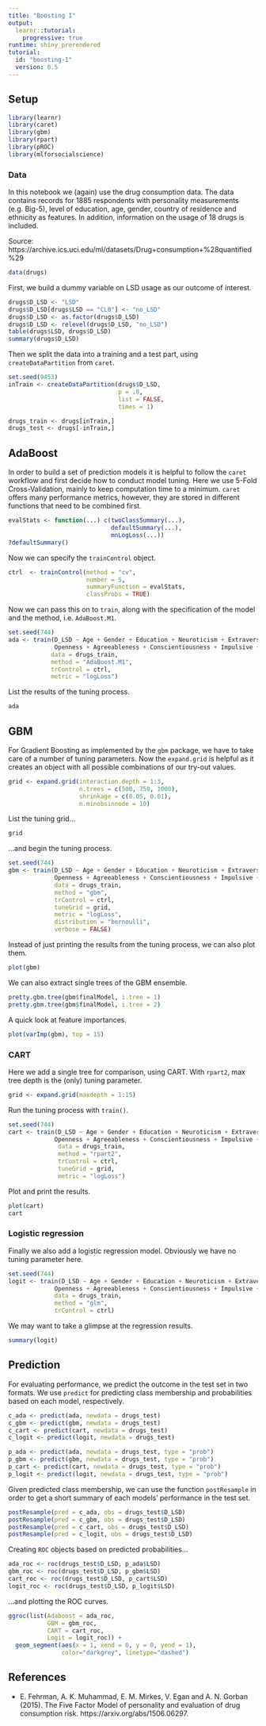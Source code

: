 ```yaml
---
title: "Boosting I"
output: 
  learnr::tutorial:
    progressive: true
runtime: shiny_prerendered
tutorial:
  id: "boosting-1"
  version: 0.5
---
```


## Setup

```r
library(learnr)
library(caret)
library(gbm)
library(rpart)
library(pROC)
library(mlforsocialscience)
```

### Data

In this notebook we (again) use the drug consumption data. The data contains records for 1885 respondents with personality measurements (e.g. Big-5), level of education, age, gender, country of residence and ethnicity as features. In addition, information on the usage of 18 drugs is included. 

Source: https://archive.ics.uci.edu/ml/datasets/Drug+consumption+%28quantified%29

```r
data(drugs)
```

First, we build a dummy variable on LSD usage as our outcome of interest.

```r
drugs$D_LSD <- "LSD"
drugs$D_LSD[drugs$LSD == "CL0"] <- "no_LSD"
drugs$D_LSD <- as.factor(drugs$D_LSD)
drugs$D_LSD <- relevel(drugs$D_LSD, "no_LSD")
table(drugs$LSD, drugs$D_LSD)
summary(drugs$D_LSD)
```

Then we split the data into a training and a test part, using `createDataPartition` from `caret`.

```r
set.seed(9453)
inTrain <- createDataPartition(drugs$D_LSD, 
                               p = .8, 
                               list = FALSE, 
                               times = 1)

drugs_train <- drugs[inTrain,]
drugs_test <- drugs[-inTrain,]
```

## AdaBoost

In order to build a set of prediction models it is helpful to follow the `caret` workflow and first decide how to conduct model tuning. Here we use 5-Fold Cross-Validation, mainly to keep computation time to a minimum. `caret` offers many performance metrics, however, they are stored in different functions that need to be combined first.

```r
evalStats <- function(...) c(twoClassSummary(...),
                             defaultSummary(...),
                             mnLogLoss(...))
?defaultSummary()
```

Now we can specify the `trainControl` object.

```r
ctrl  <- trainControl(method = "cv",
                      number = 5,
                      summaryFunction = evalStats,
                      classProbs = TRUE)
```

<!-- As a first method we try out AdaBoost as implemented in the `fastAdaboost` package. Specifically, Adaboost.M1 will be used with three try-out values for the number of iterations. -->

<!-- ```{r} -->
<!-- grid <- expand.grid(nIter = c(50, 100, 150), -->
<!--                     method = "Adaboost.M1") -->
<!-- ``` -->

Now we can pass this on to `train`, along with the specification of the model and the method, i.e. `AdaBoost.M1`. 

```r
set.seed(744)
ada <- train(D_LSD ~ Age + Gender + Education + Neuroticism + Extraversion +
             Openness + Agreeableness + Conscientiousness + Impulsive + SS,
            data = drugs_train,
            method = "AdaBoost.M1",
            trControl = ctrl,
            metric = "logLoss")
```

List the results of the tuning process.

```r
ada
```

## GBM

For Gradient Boosting as implemented by the `gbm` package, we have to take care of a number of tuning parameters. Now the `expand.grid` is helpful as it creates an object with all possible combinations of our try-out values.

```r
grid <- expand.grid(interaction.depth = 1:3,
                    n.trees = c(500, 750, 1000), 
                    shrinkage = c(0.05, 0.01),
                    n.minobsinnode = 10)
```

List the tuning grid...

```r
grid
```

...and begin the tuning process.

```r
set.seed(744)
gbm <- train(D_LSD ~ Age + Gender + Education + Neuroticism + Extraversion +
             Openness + Agreeableness + Conscientiousness + Impulsive + SS,
             data = drugs_train,
             method = "gbm",
             trControl = ctrl,
             tuneGrid = grid,
             metric = "logLoss",
             distribution = "bernoulli",
             verbose = FALSE)
```

Instead of just printing the results from the tuning process, we can also plot them.

```r
plot(gbm)
```

We can also extract single trees of the GBM ensemble.

```r
pretty.gbm.tree(gbm$finalModel, i.tree = 1)
pretty.gbm.tree(gbm$finalModel, i.tree = 2)
```

A quick look at feature importances.

```r
plot(varImp(gbm), top = 15)
```

### CART

Here we add a single tree for comparison, using CART. With `rpart2`, max tree depth is the (only) tuning parameter.

```r
grid <- expand.grid(maxdepth = 1:15)
```

Run the tuning process with `train()`.

```r
set.seed(744)
cart <- train(D_LSD ~ Age + Gender + Education + Neuroticism + Extraversion +
             Openness + Agreeableness + Conscientiousness + Impulsive + SS,
              data = drugs_train,
              method = "rpart2",
              trControl = ctrl,
              tuneGrid = grid,
              metric = "logLoss")
```

Plot and print the results.

```r
plot(cart)
cart
```

### Logistic regression

Finally we also add a logistic regression model. Obviously we have no tuning parameter here.

```r
set.seed(744)
logit <- train(D_LSD ~ Age + Gender + Education + Neuroticism + Extraversion +
             Openness + Agreeableness + Conscientiousness + Impulsive + SS,
             data = drugs_train,
             method = "glm",
             trControl = ctrl)
```

We may want to take a glimpse at the regression results.

```r
summary(logit)
```

## Prediction

For evaluating performance, we predict the outcome in the test set in two formats. We use `predict` for predicting class membership and probabilities based on each model, respectively.

```r
c_ada <- predict(ada, newdata = drugs_test)
c_gbm <- predict(gbm, newdata = drugs_test)
c_cart <- predict(cart, newdata = drugs_test)
c_logit <- predict(logit, newdata = drugs_test)

p_ada <- predict(ada, newdata = drugs_test, type = "prob")
p_gbm <- predict(gbm, newdata = drugs_test, type = "prob")
p_cart <- predict(cart, newdata = drugs_test, type = "prob")
p_logit <- predict(logit, newdata = drugs_test, type = "prob")
```

Given predicted class membership, we can use the function `postResample` in order to get a short summary of each models' performance in the test set.

```r
postResample(pred = c_ada, obs = drugs_test$D_LSD)
postResample(pred = c_gbm, obs = drugs_test$D_LSD)
postResample(pred = c_cart, obs = drugs_test$D_LSD)
postResample(pred = c_logit, obs = drugs_test$D_LSD)
```

Creating `ROC` objects based on predicted probabilities...

```r
ada_roc <- roc(drugs_test$D_LSD, p_ada$LSD)
gbm_roc <- roc(drugs_test$D_LSD, p_gbm$LSD)
cart_roc <- roc(drugs_test$D_LSD, p_cart$LSD)
logit_roc <- roc(drugs_test$D_LSD, p_logit$LSD)
```

...and plotting the ROC curves.

```r
ggroc(list(Adaboost = ada_roc, 
           GBM = gbm_roc, 
           CART = cart_roc, 
           Logit = logit_roc)) +
  geom_segment(aes(x = 1, xend = 0, y = 0, yend = 1), 
               color="darkgrey", linetype="dashed")
```

## References

* E. Fehrman, A. K. Muhammad, E. M. Mirkes, V. Egan and A. N. Gorban (2015). The Five Factor Model of personality and evaluation of drug consumption risk. https://arxiv.org/abs/1506.06297.
